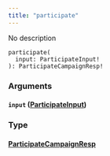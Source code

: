 ```yaml
---
title: "participate"
---
```


No description

```
participate(
  input: ParticipateInput!
): ParticipateCampaignResp!

```

### Arguments[](#arguments "Direct link to heading")

#### `input` ([ParticipateInput](/developer/graphql-api/references/inputs/participate-input))[](#input-participateinput "Direct link to heading")

### Type[](#type "Direct link to heading")

#### [ParticipateCampaignResp](/developer/graphql-api/references/objects/participate-campaign-resp)[](#participatecampaignresp "Direct link to heading")